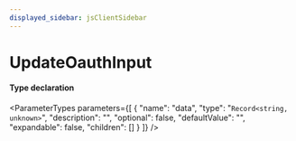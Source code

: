 ```yaml
---
displayed_sidebar: jsClientSidebar
---
```



# UpdateOauthInput

#### Type declaration

<ParameterTypes parameters={[
  {
    "name": "data",
    "type": "`Record<string, unknown>`",
    "description": "",
    "optional": false,
    "defaultValue": "",
    "expandable": false,
    "children": []
  }
]} />
